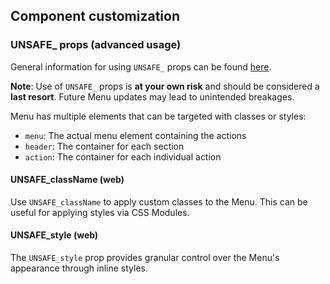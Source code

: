 ## Component customization

### UNSAFE\_ props (advanced usage)

General information for using `UNSAFE_` props can be found
[here](/guides/customizing-components).

**Note**: Use of `UNSAFE_` props is **at your own risk** and should be
considered a **last resort**. Future Menu updates may lead to unintended
breakages.

Menu has multiple elements that can be targeted with classes or styles:

- `menu`: The actual menu element containing the actions
- `header`: The container for each section
- `action`: The container for each individual action

#### UNSAFE_className (web)

Use `UNSAFE_className` to apply custom classes to the Menu. This can be useful
for applying styles via CSS Modules.

#### UNSAFE_style (web)

The `UNSAFE_style` prop provides granular control over the Menu's appearance
through inline styles.
